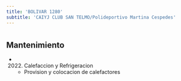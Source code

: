 ```yaml
---
title: 'BOLIVAR 1280'
subtitle: 'CAIYJ CLUB SAN TELMO/Polideportivo Martina Cespedes'
---
```


#


## Mantenimiento

*  (2022) Calefaccion y Refrigeracion 
    + Provision y colocacion de calefactores



